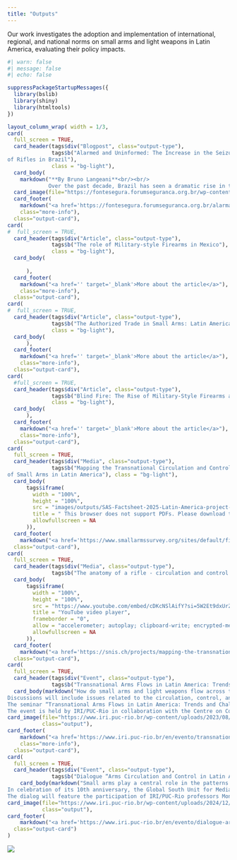 ```yaml
---
title: "Outputs"
---
```


Our work investigates the adoption and implementation of international, regional, and national norms on small arms and light weapons in Latin America, evaluating their policy impacts.

```r
#| warn: false
#| message: false
#| echo: false

suppressPackageStartupMessages({
  library(bslib)
  library(shiny)
  library(htmltools)
})

layout_column_wrap( width = 1/3,
card(
  full_screen = TRUE,
  card_header(tags$div("Blogpost", class="output-type"), 
              tags$b("Alarmed and Uninformed: The Increase in the Seizure
of Rifles in Brazil"), 
              class = "bg-light"),
  card_body(
    markdown("**By Bruno Langeani**<br/><br/>
             Over the past decade, Brazil has seen a dramatic rise in the seizure of military‑style rifles—once a rarity outside Rio de Janeiro—across nearly every state, from Rio Grande do Norte and Bahia to São Paulo, where annual seizures quintupled between 2018 and 2024. These high‑powered weapons, which can fire accurately over a kilometer and penetrate body armor, have escalated the lethality of criminal-police confrontations and bolstered criminal groups’ territorial control. In addition to traditional smuggling routes and internal diversions—exacerbated by a 2019 regulation that allowed civilians to purchase up to 30 rifles under collector or sport‑shooter licenses—Brazil is now grappling with the proliferation of “ghost guns,” unmarked, home‑built firearms made with 3D printers or CNC machines and assembled from imported frames."), class="hover-info"),
  card_image(file="https://fontesegura.forumseguranca.org.br/wp-content/uploads/sites/2/2023/12/fontesegura-testeira-generica-4.jpg", class="output"),
  card_footer(
    markdown("<a href='https://fontesegura.forumseguranca.org.br/alarmados-e-desinformados-o-aumento-da-apreensao-de-fuzis-no-brasil/' target='_blank'>More about the blogpost</a>"), 
    class="more-info"),
  class="output-card"),
card(
#  full_screen = TRUE,
  card_header(tags$div("Article", class="output-type"), 
              tags$b("The role of Military-style Firearms in Mexico"), 
              class = "bg-light"),
  card_body(
    
      ),
  card_footer(
    markdown("<a href='' target='_blank'>More about the article</a>"), 
    class="more-info"),
  class="output-card"),
card(
#  full_screen = TRUE,
  card_header(tags$div("Article", class="output-type"), 
              tags$b("The Authorized Trade in Small Arms: Latin America in Global Context"), 
              class = "bg-light"),
  card_body(
      ),
  card_footer(
    markdown("<a href='' target='_blank'>More about the article</a>"), 
    class="more-info"),
  class="output-card"),
card(
  #full_screen = TRUE,
  card_header(tags$div("Article", class="output-type"), 
              tags$b("Blind Fire: The Rise of Military-Style Firearms amid Regulatory Failures and Data Deficiency in Brazil"), 
              class = "bg-light"),
  card_body(
      ),
  card_footer(
    markdown("<a href='' target='_blank'>More about the article</a>"), 
    class="more-info"),
  class="output-card"),
card(
  full_screen = TRUE,
  card_header(tags$div("Media", class="output-type"), 
              tags$b("Mapping the Transnational Circulation and Control
of Small Arms in Latin America"), class = "bg-light"),
  card_body(
      tags$iframe(
        width = "100%",
        height = "100%",
        src = "images/outputs/SAS-Factsheet-2025-Latin-America-project-EN.pdf",
        title = " This browser does not support PDFs. Please download thePDF to view it:<a href='https://www.smallarmssurvey.org/sites/default/files/SAS-Factsheet-2025-Latin-America-project-EN.pdf'>Download PDF</a>",
        allowfullscreen = NA
      )),
  card_footer(
    markdown("<a href='https://www.smallarmssurvey.org/sites/default/files/SAS-Factsheet-2025-Latin-America-project-EN.pdf' target='_blank'>More about the project</a>"), class="more-info"),
  class="output-card"),
card(
  full_screen = TRUE,
  card_header(tags$div("Media", class="output-type"), 
              tags$b("The anatomy of a rifle - circulation and control in Latin America"), class = "bg-light"),
  card_body(
      tags$iframe(
        width = "100%",
        height = "100%",
        src = "https://www.youtube.com/embed/cDKcNSlAifY?si=5W2Et9dxUrZodDUB",
        title = "YouTube video player",
        frameborder = "0",
        allow = "accelerometer; autoplay; clipboard-write; encrypted-media; gyroscope; picture-in-picture",
        allowfullscreen = NA
      )),
  card_footer(
    markdown("<a href='https://snis.ch/projects/mapping-the-transnational-circulation-and-control-of-small-arms-in-latin-america/' target='_blank'>More about the project</a>"), class="more-info"),
  class="output-card"),
card(
  full_screen = TRUE,
  card_header(tags$div("Event", class="output-type"), 
              tags$b("Transnational Arms Flows in Latin America: Trends and Challenges"), class = "bg-light"),
  card_body(markdown("How do small arms and light weapons flow across the borders of Latin America and its territories? On August 28th, 10:00h to 16:00h, IRI/PUC-Rio will bring together national and international experts to discuss contemporary trends and challenges linked to arms flows in Latin America.<br/>
Discussions will include issues related to the circulation, control, and effects of rifles on broad social processes that allow the modulation and reproduction of violence. The two roundtables will discuss the current dynamics of the circulation of weapons and how these dynamics fuel and transform armed violence in the region, as well as existing challenges for data production and analysis on arms flows and their control.<br/>
The seminar “Transnational Arms Flows in Latin America: Trends and Challenges” will be held on August 28th, 10:00h to 16:00h, in a hybrid format – at the IRI2 Auditorium (R. Marquês de São Vicente, 232 – Gávea) and via Zoom.<br/>
The event is held by IRI/PUC-Rio in collaboration with the Centre on Conflict, Development & Peacebuilding (CCDP/IHEID) and the Small Arms Survey, with the support of FAPERJ and the Swiss Network for International Studies (SNIS)."), class="hover-info"),
card_image(file="https://www.iri.puc-rio.br/wp-content/uploads/2023/08/evento-armas-eng.png",
           class="output"),
card_footer(
    markdown("<a href='https://www.iri.puc-rio.br/en/evento/transnational-arms-flows-in-latin-america-trends-and-challenges/' target='_blank'>More about the event</a>"), 
    class="more-info"),
  class="output-card"),
card(
  full_screen = TRUE,
  card_header(tags$div("Event", class="output-type"), 
              tags$b("Dialogue “Arms Circulation and Control in Latin America”"), class = "bg-light"),
    card_body(markdown("Small arms play a central role in the patterns of political and criminal violence observed in Latin America and the rest of the world. Among the various types of firearms used in the region, rifles are a case study for examining the emergence of violent dynamics and identifying effective entry points for policy responses and international cooperation initiatives.<br/>
In celebration of its 10th anniversary, the Global South Unit for Mediation (GSUM) announces that registration is now open for the dialogue “Arms Circulation and Control in Latin America”, which will take place on Thursday, December 5, from 4pm to 6pm. The event will take place in person at the Digital Humanities Laboratory, Estrada da Gávea 50, Sala 302 Gávea/RJ.<br/>
The dialog will feature the participation of IRI/PUC-Rio professors Monica Herz, Luísa Cruz Lobato and Victória Santos, who will present the work of the project “Mapping the Transnational Circulation and Control of Small Arms in Latin America”, carried out with the support of the Swiss Network for International Studies (SNIS)."), class="hover-info"),
card_image(file="https://www.iri.puc-rio.br/wp-content/uploads/2024/12/GSUM-ciclo-Armas.jpg",
           class="output"),
card_footer(
    markdown("<a href='https://www.iri.puc-rio.br/en/evento/dialogue-arms-circulation-and-control-in-latin-america/' target='_blank'>More about the event</a>"), class="more-info"),
  class="output-card")
)
```

![](images/ChatGPT%20Image%20Jun%206,%202025,%2003_51_19%20PM.png){.img-background}
